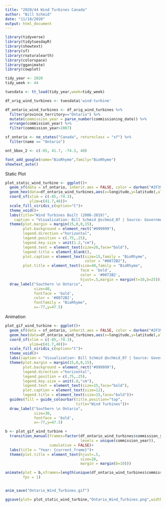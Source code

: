 ```yaml
---
title: "2020/44 Wind Turbines Canada"
author: "Bill Schmid"
date: "11/18/2020"
output: html_document
---
```


```r
library(tidyverse)
library(tidytuesdayR)
library(showtext)
library(sf)
library(rnaturalearth)
library(colorspace)
library(gganimate)
library(cowplot)

tidy_year <- 2020
tidy_week <- 44

tuesdata <- tt_load(tidy_year,week=tidy_week)

df_orig_wind_turbines <- tuesdata$'wind-turbine'
```


```r
df_ontario_wind_turbines <- df_orig_wind_turbines %>% 
  filter(province_territory=="Ontario") %>% 
  mutate(commission_year = parse_number(commissioning_date)) %>% 
  arrange(commission_year) %>% 
  filter(commission_year>2007)

sf_ontario <- ne_states("Canada", returnclass = "sf") %>% 
  filter(name == "Ontario")

ont_bbox_2 <- c(-85, 41.7, -74.3, 48)

font_add_google(name="BioRhyme",family="BioRhyme")
showtext_auto()
```

Static Plot
```r
plot_static_wind_turbine <- ggplot()+
  geom_sf(data = sf_ontario, inherit.aes = FALSE, color = darken("#2F394D"), fill = "#F2EFEA") +
  geom_hex(data=df_ontario_wind_turbines,aes(x=longitude,y=latitude),alpha=.8) +
  coord_sf(xlim = c(-85,-74.3),
           ylim=c(41.7,48))+
  scale_fill_viridis_c(option="C")+
  theme_void()+
  labs(title="Wind Turbines Built (2006-2019)",
    caption = "Visualization: Bill Schmid @schmid_07 | Source: Government of Canada") +
  theme(plot.margin = margin(15,0,0,15),
        plot.background = element_rect("#999999"),
        legend.direction ="horizontal",
        legend.position = c(.75,.25),
        legend.key.size = unit(1.2,"cm"),
        legend.text = element_text(size=20,face="bold"),
        legend.title = element_blank(),
        plot.caption = element_text(size=15,family = "BioRhyme",
                                    color = "#0072B2"),
        plot.title = element_text(size=40,family = "BioRhyme",
                                  face = 'bold',
                                  color = '#0072B2',
                                  hjust=.5,margin = margin(t=10,b=25))) + 
  draw_label("Southern \n Ontario",
             size=40,
             fontface = 'bold',
             color = '#0072B2',
             fontfamily = "BioRhyme",
             x=-77,y=47.5)
```

Animation
```r
plot_gif_wind_turbine <- ggplot()+
  geom_sf(data = sf_ontario, inherit.aes = FALSE, color = darken("#2F394D"), fill = "#F2EFEA") +
  geom_hex(data=df_ontario_wind_turbines,aes(x=longitude,y=latitude),alpha=.8)+
  coord_sf(xlim = c(-85,-74.3),
           ylim=c(41.7,48))+
  scale_fill_viridis_c(option="C")+
  theme_void()+
  labs(caption = "Visualization: Bill Schmid @schmid_07 | Source: Government of Canada")+
  theme(plot.margin = margin(15,0,0,15),
        plot.background = element_rect("#999999"),
        legend.direction ="horizontal",
        legend.position = c(.75,.25),
        legend.key.size = unit(.8,"cm"),
        legend.text = element_text(size=15,face="bold"),
        plot.caption = element_text(size=12),
        legend.title = element_text(size=15,face="bold"))+
  guides(fill = guide_colourbar(title.position="top",
                                title="Wind Turbines"))+
  draw_label("Southern \n Ontario",
             size=30,
             fontface = 'bold',
             x=-77,y=47.5)

b <- plot_gif_wind_turbine +
  transition_manual(frames=factor(df_ontario_wind_turbines$commission_year,
                                  levels = unique(commission_year)),
                    cumulative = FALSE)+
  labs(title = "Year: {current_frame}")+
  theme(plot.title = element_text(hjust=.5,
                                  size=20,
                                  margin = margin(b=10)))

animate(plot = b,nframes=length(unique(df_ontario_wind_turbines$commission_year)),
        fps = 1)


anim_save("Ontario_Wind_Turbines.gif")

ggsave(plot= plot_static_wind_turbine,"Ontario_Wind_Turbines.png",width = 18, height = 10)
```
